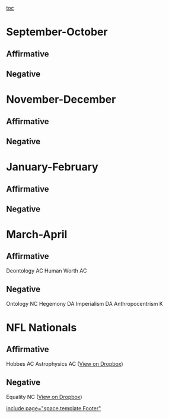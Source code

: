 [[toc]]
=September-October= 
==Affirmative== 
==Negative== 

=November-December= 
==Affirmative== 
==Negative== 

=January-February= 
==Affirmative== 
==Negative== 

=March-April= 
==Affirmative== 
Deontology AC
Human Worth AC
==Negative== 
Ontology NC
Hegemony DA
Imperialism DA
Anthropocentrism K

=NFL Nationals= 
==Affirmative== 
Hobbes AC
Astrophysics AC ([[@https://www.dropbox.com/s/r4bfjqns2fhyfjs/Astrophysics%20AC.pdf|View on Dropbox]])
==Negative== 
Equality NC ([[@https://www.dropbox.com/s/ma3yucbttj5r3dl/Equality%20NC.pdf|View on Dropbox]])

[[include page="space.template.Footer"]]